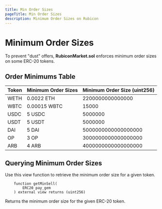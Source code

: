 ```yaml
---
title: Min Order Sizes
pageTitle: Min Order Sizes
description: Minimum Order Sizes on Rubicon
---
```


# Minimum Order Sizes

To prevent "dust" offers, **RubiconMarket.sol** enforces minimum order sizes on some ERC-20 tokens.

## Order Minimums Table

| Token | Minimum Order Sizes| Minimum Order Size (uint256)  |
|-------|--------------------|-------------------------------|
| WETH  | 0.0022 ETH         | 2200000000000000              |
| WBTC  | 0.00015 WBTC       | 15000                         |
| USDC  | 5 USDC             | 5000000                       |
| USDT  | 5 USDT             | 5000000                       |
| DAI   | 5 DAI              | 5000000000000000000           |
| OP    | 3 OP               | 3000000000000000000           |
| ARB   | 4 ARB              | 4000000000000000000           |

## Querying Minimum Order Sizes

Use this view function to retrieve the minimum order size for a given token.

```solidity copy
    function getMinSell(
        ERC20 pay_gem
    ) external view returns (uint256)
```

Returns the minimum order size for the given ERC-20 token.
